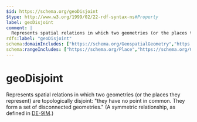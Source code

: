 ```yaml
---
$id: https://schema.org/geoDisjoint
$type: http://www.w3.org/1999/02/22-rdf-syntax-ns#Property
label: geoDisjoint
comment: |
  Represents spatial relations in which two geometries (or the places they represent) are topologically disjoint: "they have no point in common. They form a set of disconnected geometries." (A symmetric relationship, as defined in [DE-9IM](https://en.wikipedia.org/wiki/DE-9IM).)
rdfs:label: "geoDisjoint"
schema:domainIncludes: ["https://schema.org/GeospatialGeometry","https://schema.org/Place"]
schema:rangeIncludes: ["https://schema.org/Place","https://schema.org/GeospatialGeometry"]
---
```


# geoDisjoint

Represents spatial relations in which two geometries (or the places they represent) are topologically disjoint: "they have no point in common. They form a set of disconnected geometries." (A symmetric relationship, as defined in [DE-9IM](https://en.wikipedia.org/wiki/DE-9IM).)

